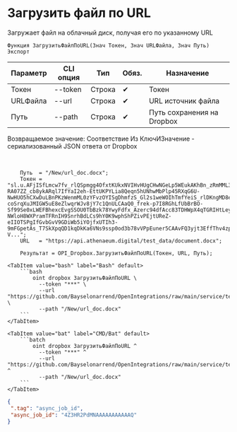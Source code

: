 ﻿---
sidebar_position: 5
---


# Загрузить файл по URL
 Загружает файл на облачный диск, получая его по указанному URL



`Функция ЗагрузитьФайлПоURL(Знач Токен, Знач URLФайла, Знач Путь) Экспорт`

  | Параметр | CLI опция | Тип | Обяз. | Назначение |
  |-|-|-|-|-|
  | Токен | --token | Строка | &#x2714; | Токен |
  | URLФайла | --url | Строка | &#x2714; | URL источник файла |
  | Путь | --path | Строка | &#x2714; | Путь сохранения на Dropbox |

  
  Возвращаемое значение:   Соответствие Из КлючИЗначение - сериализованный JSON ответа от Dropbox

<br/>




```bsl title="Пример использования для 1С:Предприятие/OneScript"
    Путь  = "/New/url_doc.docx";
    Токен = "sl.u.AFjISfLmcw7fv_rlQSpmgg4OfxtKUkxNVIHvHUgCHwNGeLp5WEukAKhBn_zRmMML3Q0jP17s4bnmjMNOHGpMlPBoPdzEYUuyopYvYl9yb7XL-RA07ZZ_cb8ykARql7IfYaI2eh-EttUKPYLia8Qeqn5hUNhwMbPlp45RXqG6U-NwHUO5hCXwDuLBnPKzWenmML0zYFvzOYISgDhmfzS_Gl2s1weWOIhTmfYeiS_rlDKngMD8egIsU730oTOkFyvQGKdOEWSL4De7Oh6ypKffZx8WY3XaRHhmcfLJMcl_fwHyzyVR-coSrqXuJMIGW5uE8eZlwqrWJv8jY7c1QnULCAaQ0_frek-p7I8RGhLfUbBrBO-Sf99Se0xLWEFBhexcEvgSSOU0TbBzk78YwyFdfx_Azerc94dfAcc83TDHWpX4qTGRIHtLeyRjaZlLJj9z4dI9R6-NWloH8WXPramTFRnIH9SnrhBdLCs9hY0K9wphShPZivPEjtUReZ-eIIOTSPgIfGvbGvV9GDiWb5iYOjfxUTIh3-9mFGpetAs_T7SkXpqQD1kqDkKa6VNs9ssp0od3b78vVPpEuner5CAAvFQ3yjt3EffThv4zp9UcbWq9JHirGinoWSUGUri_bV67LSKcgcOGtJbXkUApRHxorD7diMSn6Oa_RJO8GjHV8F9wdOQfLd0IZXIRfKhsCXy3IEbLZzHpjERi8m6BGlNARYSLGXPSL-V...";
    URL   = "https://api.athenaeum.digital/test_data/document.docx";

    Результат = OPI_Dropbox.ЗагрузитьФайлПоURL(Токен, URL, Путь);
```
    

 <Tabs>
  
    <TabItem value="bash" label="Bash" default>
        ```bash
            oint dropbox ЗагрузитьФайлПоURL \
              --token "***" \
              --url "https://github.com/Bayselonarrend/OpenIntegrations/raw/main/service/test_data/document.docx" \
              --path "/New/url_doc.docx"
        ```
    </TabItem>
  
    <TabItem value="bat" label="CMD/Bat" default>
        ```batch
            oint dropbox ЗагрузитьФайлПоURL ^
              --token "***" ^
              --url "https://github.com/Bayselonarrend/OpenIntegrations/raw/main/service/test_data/document.docx" ^
              --path "/New/url_doc.docx"
        ```
    </TabItem>
</Tabs>


```json title="Результат"
{
 ".tag": "async_job_id",
 "async_job_id": "4Z3HR2PdMNAAAAAAAAAAAQ"
}
```
